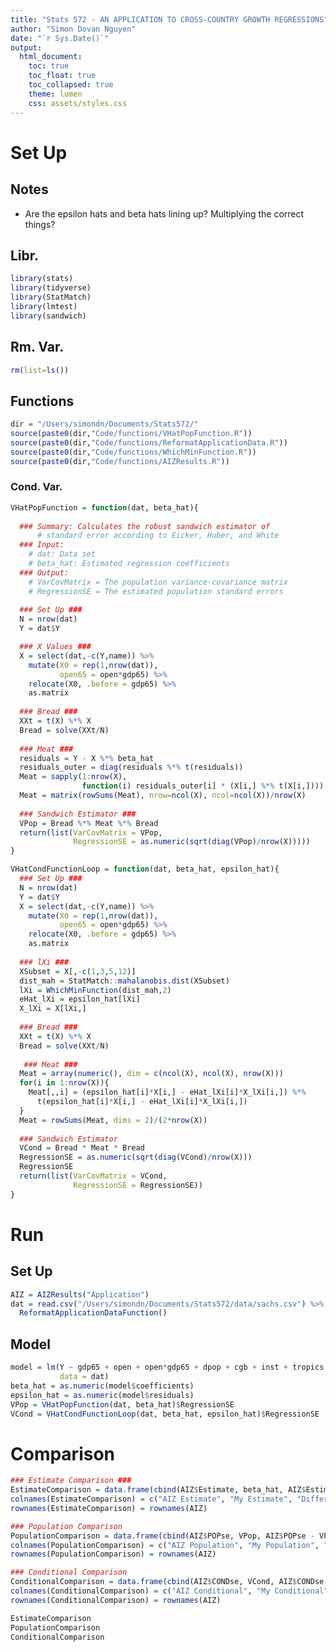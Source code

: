 ```yaml
---
title: "Stats 572 - AN APPLICATION TO CROSS-COUNTRY GROWTH REGRESSIONS"
author: "Simon Dovan Nguyen"
date: "`r Sys.Date()`"
output:
  html_document:
    toc: true
    toc_float: true
    toc_collapsed: true
    theme: lumen
    css: assets/styles.css
---
```


# Set Up
## Notes
- Are the epsilon hats and beta hats lining up? Multiplying the correct things?

## Libr.
```r
library(stats)
library(tidyverse)
library(StatMatch)
library(lmtest)
library(sandwich)
```

## Rm. Var.
```r
rm(list=ls())
```

## Functions
```r
dir = "/Users/simondn/Documents/Stats572/"
source(paste0(dir,"Code/functions/VHatPopFunction.R"))
source(paste0(dir,"Code/functions/ReformatApplicationData.R"))
source(paste0(dir,"Code/functions/WhichMinFunction.R"))
source(paste0(dir,"Code/functions/AIZResults.R"))
```

### Cond. Var.

```r
VHatPopFunction = function(dat, beta_hat){
  
  ### Summary: Calculates the robust sandwich estimator of 
      # standard error according to Eicker, Huber, and White
  ### Input: 
    # dat: Data set
    # beta_hat: Estimated regression coefficients
  ### Output:
    # VarCovMatrix = The population variance-covariance matrix
    # RegressionSE = The estimated population standard errors
  
  ### Set Up ###
  N = nrow(dat)
  Y = dat$Y

  ### X Values ###
  X = select(dat,-c(Y,name)) %>%
    mutate(X0 = rep(1,nrow(dat)),
           open65 = open*gdp65) %>%
    relocate(X0, .before = gdp65) %>%
    as.matrix
  
  ### Bread ###
  XXt = t(X) %*% X
  Bread = solve(XXt/N)
  
  ### Meat ###
  residuals = Y - X %*% beta_hat
  residuals_outer = diag(residuals %*% t(residuals)) 
  Meat = sapply(1:nrow(X), 
                function(i) residuals_outer[i] * (X[i,] %*% t(X[i,])))
  Meat = matrix(rowSums(Meat), nrow=ncol(X), ncol=ncol(X))/nrow(X)
  
  ### Sandwich Estimator ###
  VPop = Bread %*% Meat %*% Bread
  return(list(VarCovMatrix = VPop,
              RegressionSE = as.numeric(sqrt(diag(VPop)/nrow(X)))))
}
```

```r
VHatCondFunctionLoop = function(dat, beta_hat, epsilon_hat){
  ### Set Up ###
  N = nrow(dat)
  Y = dat$Y
  X = select(dat,-c(Y,name)) %>%
    mutate(X0 = rep(1,nrow(dat)),
           open65 = open*gdp65) %>%
    relocate(X0, .before = gdp65) %>%
    as.matrix
  
  ### lXi ###
  XSubset = X[,-c(1,3,5,12)]
  dist_mah = StatMatch::mahalanobis.dist(XSubset)
  lXi = WhichMinFunction(dist_mah,2)
  eHat_lXi = epsilon_hat[lXi]
  X_lXi = X[lXi,]
  
  ### Bread ###
  XXt = t(X) %*% X
  Bread = solve(XXt/N)
  
   ### Meat ###
  Meat = array(numeric(), dim = c(ncol(X), ncol(X), nrow(X)))
  for(i in 1:nrow(X)){
    Meat[,,i] = (epsilon_hat[i]*X[i,] - eHat_lXi[i]*X_lXi[i,]) %*% 
      t(epsilon_hat[i]*X[i,] - eHat_lXi[i]*X_lXi[i,]) 
  }
  Meat = rowSums(Meat, dims = 2)/(2*nrow(X))
  
  ### Sandwich Estimator
  VCond = Bread * Meat * Bread
  RegressionSE = as.numeric(sqrt(diag(VCond)/nrow(X)))
  RegressionSE
  return(list(VarCovMatrix = VCond,
              RegressionSE = RegressionSE))
}
```

# Run
## Set Up 
```r
AIZ = AIZResults("Application")
dat = read.csv("/Users/simondn/Documents/Stats572/data/sachs.csv") %>%
  ReformatApplicationDataFunction()
```

## Model
```r
model = lm(Y ~ gdp65 + open + open*gdp65 + dpop + cgb + inst + tropics + land + sxp + life + life2, 
           data = dat)
beta_hat = as.numeric(model$coefficients)
epsilon_hat = as.numeric(model$residuals)
VPop = VHatPopFunction(dat, beta_hat)$RegressionSE
VCond = VHatCondFunctionLoop(dat, beta_hat, epsilon_hat)$RegressionSE
```


# Comparison
```r
### Estimate Comparison ###
EstimateComparison = data.frame(cbind(AIZ$Estimate, beta_hat, AIZ$Estimate - beta_hat)) %>% round(2)
colnames(EstimateComparison) = c("AIZ Estimate", "My Estimate", "Difference")
rownames(EstimateComparison) = rownames(AIZ)

### Population Comparison
PopulationComparison = data.frame(cbind(AIZ$POPse, VPop, AIZ$POPse - VPop)) %>% round(2)
colnames(PopulationComparison) = c("AIZ Population", "My Population", "Difference")
rownames(PopulationComparison) = rownames(AIZ)

### Conditional Comparison
ConditionalComparison = data.frame(cbind(AIZ$CONDse, VCond, AIZ$CONDse - VCond)) %>% round(2)
colnames(ConditionalComparison) = c("AIZ Conditional", "My Conditional", "Difference")
rownames(ConditionalComparison) = rownames(AIZ)

EstimateComparison
PopulationComparison
ConditionalComparison
```







